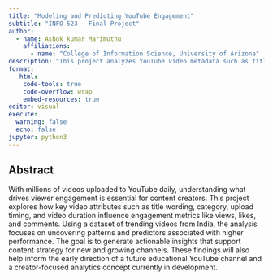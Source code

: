 ```yaml
---
title: "Modeling and Predicting YouTube Engagement"
subtitle: "INFO 523 - Final Project"
author: 
  - name: Ashok kumar Marimuthu
    affiliations:
      - name: "College of Information Science, University of Arizona"
description: "This project analyzes YouTube video metadata such as title, category, and publish time to explore their impact on engagement metrics like views, likes, and comments. The goal is to uncover patterns that help explain why certain videos trend or perform better."
format:
   html:
    code-tools: true
    code-overflow: wrap
    embed-resources: true
editor: visual
execute:
  warning: false
  echo: false
jupyter: python3
---
```


## Abstract

With millions of videos uploaded to YouTube daily, understanding what drives viewer engagement is essential for content creators. This project explores how key video attributes such as title wording, category, upload timing, and video duration influence engagement metrics like views, likes, and comments. Using a dataset of trending videos from India, the analysis focuses on uncovering patterns and predictors associated with higher performance. The goal is to generate actionable insights that support content strategy for new and growing channels. These findings will also help inform the early direction of a future educational YouTube channel and a creator-focused analytics concept currently in development.

```python
```
